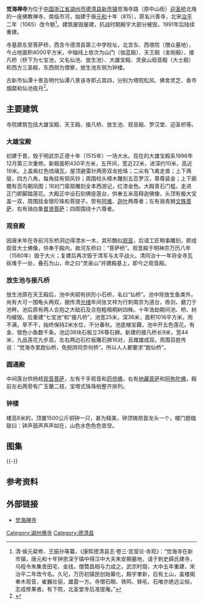 {{Otheruses|subject=位于浙江省湖州市德清县的觉海禅寺|other=位于浙江省嘉兴市南湖区的觉海寺|觉海寺}}
{{Infobox Buddhist temple
| name             = 觉海禅寺<br>Juehai Temple
| logo =
| logosize =
| img              = Juehai Temple in Deqing 01 2015-02.JPG
| img_size         = 220px
| img_capt         = 自迎圣桥南堍看山门，2015年2月 
| mountain         =
| denomination     = [[禅宗|禅宗]]
| venerated        =
| founded          = {{Start date and age|815}}
| closed           =
| website          = {{URL|http://www.juehaichansi.com|觉海禅寺官网}}
| founder          =
| roshi            =
| abbot            = 释慧元
| priest           =
| rinpoche         =
| reverend         =
| address          = [[浙江省|浙江省]][[湖州市|湖州市]][[德清县|德清县]][[新市镇_(德清县)|新市镇]]觉海寺路
| country          = {{CHN}}
| coordinates      =
| pushpin_map      =
| pushpin_map_caption =
}}
{{佛教}}

{{文物保护单位
| 级别 = 市县级
| 省名 = 浙江省
| 市/县名 = 德清县
| 图片 = [[File:Juehai_Temple_in_Deqing_01_2015-02.JPG|220px]]<br><small>自迎圣桥南堍看山门，2015年2月</small>
| 名称 = 觉海寺
| 编号 = 不详
| 分类 = 古建筑
| 时代 = 清
| 所在 = 新市镇迎圣桥北
| 登录 = 1982年6月
}}

'''觉海禅寺'''为位于[[中国|中国]][[浙江省|浙江省]][[湖州市|湖州市]][[德清县|德清县]][[新市镇_(德清县)|新市镇]]觉海寺路（原中山街）[[迎圣桥|迎圣桥]]北堍的一座佛教禅寺，南临市河，始建于唐[[元和_(唐朝)|元和]]十年（815），原名兴善寺，北宋[[治平_(北宋)|治平]]二年（1065）改今额<ref>清·侯元棐修、王振孙等纂，《康熙德清县志·卷三·宫室论·寺观》：“觉海寺在新市镇，唐元和十年钟思深于镇中得汉中大夫朱安期墓地，请于刺史薛氏建寺，乌程令朱集舍田宅、金钱，僧奦昌相与力成之。武宗时燬，大中五年重建，宋治平二年改今名。久圮，万历初镇民创始募化，殿宇聿新，后有土山，盖楼阁奉木观音，崔巍壮丽，雄震一方。寺僧石眼、铁鸣、铁吼、石唯亦绝远尘俗，志成修果者。有下院，北圣堂寺后准提庵。”</ref>。建筑屡毁屡建，抗战时期殿宇大部分被毁，1991年后陆续重建。

寺基原东至菩萨桥，西含今德清县第三中学校址，北含东、西塔院（僧众墓地），今占地面积4000平方米，中轴线上依次为山门（伽蓝殿）、天王殿（金刚殿）、接凡桥（桥下为七宝池，又名仙池、放生池）、大雄宝殿、灵泉山观音殿（大士殿）和西方三圣殿，东西侧为僧寮，放生池东侧为钟楼。

古新市仙潭十景及明代仙潭八景该寺即占其四，分别为塔院松风、佛舍灵芝、香市烟縻和仙池夜月<ref>{{cite web|url=http://www.dqda.org.cn/show.asp?id=268|title=《千年古刹觉海禅寺》|accessdate=2015-05-04|work=|publisher=德清档案网|archive-date=2016-05-06|archive-url=https://web.archive.org/web/20160506072223/http://dqda.org.cn/show.asp?id=268|dead-url=yes}}</ref>。

== 主要建筑 ==
寺院建筑包括大雄宝殿、天王殿、接凡桥、放生池、观音殿、罗汉堂、迎圣桥等。

===大雄宝殿===
初建于晋，毁于明武宗正德十年（1515年）一场大水。现在的大雄宝殿系1996年12月第三次重修。新殿面积430平方米，五开间，宽近22米，进深约10米，高近19米。上盖紫红色琉璃瓦，屋顶避雷针两旁双龙抢珠；二尖有飞禽走兽；上下两层，四方八角，每角挂有铜风铃；周围柱头樟木雕刻五百罗汉，尊尊装金；上下廊檐有百鸟朝凤图；18对门窗扇雕刻全本西游记，红漆金色。大殿青石门槛，走进正门即脚踏莲花。大殿正中设石刻佛座莲台，供奉五米高释迦佛像，头顶有极大宝盖一双，周围挂金银珍珠和菩提子。旁有[[阿难|阿难]]、[[大迦叶|迦叶]]两尊者；左有骑青狮[[文殊菩萨|文殊菩萨]]，右有骑白象[[普贤菩萨|普贤菩萨]]；四周围绕十六尊者。

===观音殿===
因唐末年在寺前河东桥洞边得漂水一木，其形酷似[[观音|观音]]，后请工匠稍事雕刻，即成观音大士佛像，供奉于殿内，故河东桥曰：“菩萨桥”。观音殿于明神宗万历八年（1580年）毁于大火；复建后再次毁于清军与太平战火。清同治十一年将全寺瓦砾堆于一处，叠石为山，命之曰“灵泉山”并建殿基上，即今之观音殿。

===放生池与接凡桥===
放生池原在天王殿后，池中央砌有拱形小石桥，名曰“仙桥”。池中除放生鱼类外，尚有大可一围龟头两双，据传清[[光绪|光绪]]年间张文祥为行刺南京为道台，练剑、磨刀于池畔。池后原有两人合抱之大础石及合抱粗梧桐树四株。十年浩劫期间池、桥、树均被毁。后重建“七宝池”和“接凡桥”，池宽25米，深36米，面积1016平方米，雨不满，旱不干，始终保持2米水位，不分春秋。池底植宝藕，池中开五色莲花。有金、银色小鱼数千条。池边36块石板立36尊石狮。新建的接凡桥长9米，宽44米，九品莲花九步高，左右两边石栏板雕石狮16对，且雌雄成双。周围百姓传说：“觉海寺里跑仙桥，免脱阴司奈何桥”。所以人人都要求“跑仙桥”。

===圆通殿===
中间莲台供杨枝[[观音菩萨|观音菩萨]]，左有千手观音和[[药师佛|药师佛]]，右有[[地藏菩萨|地藏菩萨]]和[[阿弥陀佛|阿弥陀佛]]，殿前左右两旁有广玉蘭二枝，宝塔式珠珠柏整齐排列。

===钟楼===
楼高8米的，顶置1500公斤铜钟一只，甚为精美，钟顶铸昂首龙头一个，楼门题楹联曰：钟声鼓声声声如在，山色水色色色皆空。

== 图集 ==
{{multiple image
| align  = left
| width = 240
| image1 = Juehai Temple in Deqing 03 2015-02.JPG
| caption1 = 山门
| image2 = Juehai Temple in Deqing 06 2015-02.JPG
| caption2 = 天王殿，为清代遗存，面阔五间，重檐歇山顶，穿斗式结构，檐柱为小八角石柱，部分内柱用楠木
| image3 = Juehai Temple in Deqing 09 2015-02.JPG
| caption3 = 大雄宝殿，建于1995-1996年，面阔五间，重檐歇山顶
}}
{{-}}
==参考资料==
{{reflist|2}}
==外部链接==
*[http://www.juehaichansi.com/ 觉海禅寺] {{Wayback|url=http://www.juehaichansi.com/ |date=20210115181639 }}
{{DEFAULTSORT:J}}
{{Commons category|Juehai Temple in Deqing}}
[[Category:湖州佛寺|Category:湖州佛寺]]
[[Category:德清县|Category:德清县]]